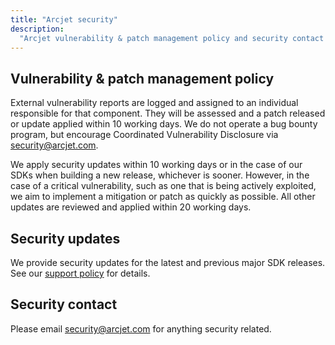 ```yaml
---
title: "Arcjet security"
description:
  "Arcjet vulnerability & patch management policy and security contact details."
---
```


## Vulnerability & patch management policy

External vulnerability reports are logged and assigned to an individual
responsible for that component. They will be assessed and a patch released or
update applied within 10 working days. We do not operate a bug bounty program,
but encourage Coordinated Vulnerability Disclosure via security@arcjet.com.

We apply security updates within 10 working days or in the case of our SDKs when
building a new release, whichever is sooner. However, in the case of a critical
vulnerability, such as one that is being actively exploited, we aim to implement
a mitigation or patch as quickly as possible. All other updates are reviewed and
applied within 20 working days.

## Security updates

We provide security updates for the latest and previous major SDK releases. See
our [support policy](/support) for details.

## Security contact

Please email security@arcjet.com for anything security related.
